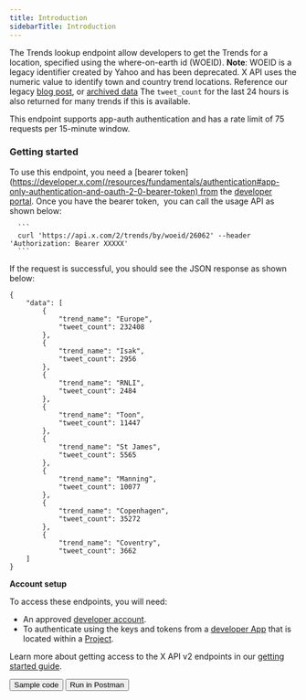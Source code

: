 ---
title: Introduction
sidebarTitle: Introduction
---


The Trends lookup endpoint allow developers to get the Trends for a location, specified using the where-on-earth id (WOEID).
<Note>
**Note**: WOEID is a legacy identifier created by Yahoo and has been deprecated. X API uses the numeric value to identify town and country trend locations. Reference our legacy [blog post](https://blog.x.com/engineering/en_us/a/2010/woeids-in-twitters-trends.html), or [archived data](https://archive.org/details/geoplanet_data_7.10.0.zip0.)
</Note>
The `tweet_count` for the last 24 hours is also returned for many trends if this is available.

This endpoint supports app-auth authentication and has a rate limit of 75 requests per 15-minute window.

### Getting started

To use this endpoint, you need a [bearer token](https://developer.x.com(/resources/fundamentals/authentication#app-only-authentication-and-oauth-2-0-bearer-token) from the [developer portal](https://developer.x.com/en/portal/dashboard). Once you have the bearer token,  you can call the usage API as shown below:

      ```
      curl 'https://api.x.com/2/trends/by/woeid/26062' --header 'Authorization: Bearer XXXXX'
      ```

If the request is successful, you should see the JSON response as shown below:

```
{
    "data": [
        {
            "trend_name": "Europe",
            "tweet_count": 232408
        },
        {
            "trend_name": "Isak",
            "tweet_count": 2956
        },
        {
            "trend_name": "RNLI",
            "tweet_count": 2484
        },
        {
            "trend_name": "Toon",
            "tweet_count": 11447
        },
        {
            "trend_name": "St James",
            "tweet_count": 5565
        },
        {
            "trend_name": "Manning",
            "tweet_count": 10077
        },
        {
            "trend_name": "Copenhagen",
            "tweet_count": 35272
        },
        {
            "trend_name": "Coventry",
            "tweet_count": 3662
    ]
}
```

**Account setup**

To access these endpoints, you will need:

* An approved [developer account](https://developer.x.com/en/portal/petition/essential/basic-info).
* To authenticate using the keys and tokens from a [developer App](/resources/fundamentals/developer-apps) that is located within a [Project](/resources/fundamentals/projects). 

Learn more about getting access to the X API v2 endpoints in our [getting started guide](/x-api/getting-started/getting-access).


<div className="flex space-x-2">
<Button href="https://github.com/xdevplatform/Twitter-API-v2-sample-code">
 Sample code
</Button>
<Button href="https://t.co/twitter-api-postman">
  Run in Postman
</Button>
</div>

